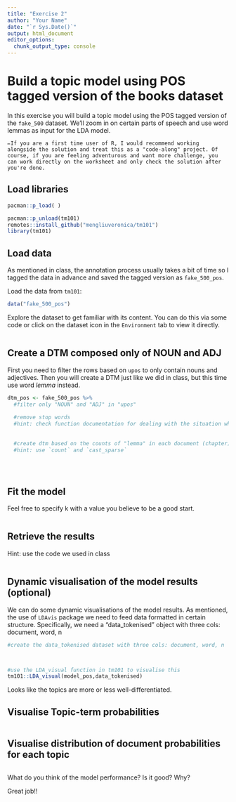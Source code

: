 ```yaml
---
title: "Exercise 2"
author: "Your Name"
date: "`r Sys.Date()`"
output: html_document
editor_options: 
  chunk_output_type: console
---
```


# Build a topic model using POS tagged version of the books dataset 

In this exercise you will build a topic model using the POS tagged version of the `fake_500` dataset. We'll zoom in on certain parts of speech and use word lemmas as input for the LDA model. 

```
✏️If you are a first time user of R, I would recommend working alongside the solution and treat this as a "code-along" project. Of course, if you are feeling adventurous and want more challenge, you can work directly on the worksheet and only check the solution after you're done.
```

## Load libraries 
```r
pacman::p_load( )

pacman::p_unload(tm101)
remotes::install_github("mengliuveronica/tm101")
library(tm101)
```

## Load data

As mentioned in class, the annotation process usually takes a bit of time so I tagged the data in advance and saved the tagged version as `fake_500_pos`. 

Load the data from `tm101`:

```r
data("fake_500_pos")
```

Explore the dataset to get familiar with its content. You can do this via some code or click on the dataset icon in the `Environment` tab to view it directly. 

```r


```


## Create a DTM composed only of NOUN and ADJ 

First you need to filter the rows based on `upos` to only contain nouns and adjectives. Then you will create a DTM just like we did in class, but this time use word *lemma* instead.

```r
dtm_pos <- fake_500_pos %>% 
  #filter only "NOUN" and "ADJ" in "upos"
  
  #remove stop words
  #hint: check function documentation for dealing with the situation when the "match by" colunm names are not the same  
  
       
  #create dtm based on the counts of "lemma" in each document (chapter)
  #hint: use `count` and `cast_sparse`
  
      
      
```

## Fit the model

Feel free to specify k with a value you believe to be a good start.

```r



```

## Retrieve the results

Hint: use the code we used in class 

```r



```

## Dynamic visualisation of the model results (optional)

We can do some dynamic visualisations of the model results. As mentioned, the use of `LDAvis` package we need to feed data formatted in certain structure. Specifically, we need a "data_tokenised" object with three cols: document, word, n 

```r
#create the data_tokenised dataset with three cols: document, word, n 



#use the LDA_visual function in tm101 to visualise this
tm101::LDA_visual(model_pos,data_tokenised)

```

Looks like the topics are more or less well-differentiated. 

## Visualise Topic-term probabilities

```r


```


## Visualise distribution of document probabilities for each topic

```r


```

What do you think of the model performance? Is it good? Why? 



Great job!!
